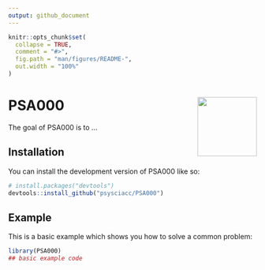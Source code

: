 ```yaml
---
output: github_document
---
```


<!-- README.md is generated from README.Rmd. Please edit that file -->

```r
knitr::opts_chunk$set(
  collapse = TRUE,
  comment = "#>",
  fig.path = "man/figures/README-",
  out.width = "100%"
)
```

# PSA000 <img src="man/figures/logo.png" align="right" height="120" />

<!-- badges: start -->
<!-- badges: end -->

The goal of PSA000 is to ...

## Installation

You can install the development version of PSA000 like so:

``` r
# install.packages("devtools")
devtools::install_github("psysciacc/PSA000")
```

## Example

This is a basic example which shows you how to solve a common problem:

```r
library(PSA000)
## basic example code
```
